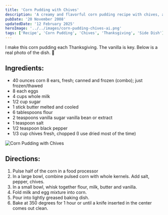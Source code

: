 ```yaml
---
title: 'Corn Pudding with Chives'
description: 'A creamy and flavorful corn pudding recipe with chives, a perfect Thanksgiving side dish.'
pubDate: '20 November 2008'
updatedDate: '12 February 2025'
heroImage: '../../images/corn-pudding-chives-ai.png'
tags: ['Recipe', 'Corn Pudding', 'Chives', 'Thanksgiving', 'Side Dish']
---
```



I make this corn pudding each Thanksgiving. The vanilla is key. Below is a real photo of the dish. 🌽

## Ingredients:

- 40 ounces corn 8 ears, fresh; canned and frozen (combo); just frozen/thawed
- 8 each eggs
- 4 cups whole milk
- 1/2 cup sugar
- 1 stick butter melted and cooled
- 6 tablespoons flour
- 2 teaspoons vanilla sugar vanilla bean or extract
- 1 teaspoon salt
- 1/2 teaspoon black pepper
- 1/3 cup chives fresh, chopped (I use dried most of the time)

<Image src={image1} alt="Corn Pudding with Chives" />

## Directions:

1. Pulse half of the corn in a food processor
2. In a large bowl, combine pulsed corn with whole
   kernels. Add salt, pepper, chives.
3. In a small bowl, whisk together flour, milk, butter
   and vanilla.
4. Fold milk and egg mixture into corn.
5. Pour into lightly greased baking dish.
6. Bake at 350 degrees for 1 hour or until a knife inserted in the center comes out clean.
